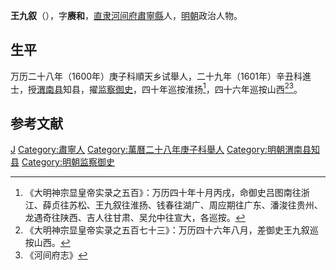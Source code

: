 '''王九叙'''（{{bd|？||？|catIdx=}}），字'''赓和'''，[[直隶|直隶]][[河间府|河间府]][[肅寧縣|肅寧縣]]人，[[明朝|明朝]]政治人物。

== 生平 ==
万历二十八年（1600年）庚子科順天乡试舉人，二十九年（1601年）辛丑科進士，授[[渭南县|渭南县]]知县，擢[[监察御史|监察御史]]，四十年巡按淮扬<ref>《大明神宗显皇帝实录之五百》：万历四十年十月丙戌，命御史吕图南往浙江、薛贞往苏松、王九叙往淮扬、钱春往湖广、周应期往广东、潘浚往贵州、龙遇奇往陕西、吉人往甘肃、吴允中往宣大，各巡按。</ref>，四十六年巡按山西<ref>《大明神宗显皇帝实录之五百七十三》：万历四十六年八月，差御史王九叙巡按山西。</ref><ref>《河间府志》</ref>。

==参考文献==
{{reflist}}

{{萬曆二十九年辛丑科殿試金榜}}

{{Authority control}}

{{DEFAULTSORT:}}
[[Category:王姓|J]]
[[Category:肅寧人|Category:肅寧人]]
[[Category:萬曆二十八年庚子科舉人|Category:萬曆二十八年庚子科舉人]]
[[Category:明朝渭南县知县|Category:明朝渭南县知县]]
[[Category:明朝监察御史|Category:明朝监察御史]]
